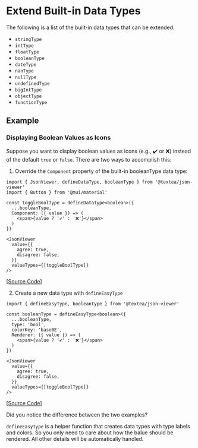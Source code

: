 
# Extend Built-in Data Types

The following is a list of the built-in data types that can be extended:

- `stringType`
- `intType`
- `floatType`
- `booleanType`
- `dateType`
- `nanType`
- `nullType`
- `undefinedType`
- `bigIntType`
- `objectType`
- `functionType`


## Example

### Displaying Boolean Values as Icons

Suppose you want to display boolean values as icons (e.g., ✔️ or ❌) instead of the default `true` or `false`. There are two ways to accomplish this:

1. Override the `Component` property of the built-in booleanType data type:


<JsonViewerToggleBoolean1 />

```tsx
import { JsonViewer, defineDataType, booleanType } from '@textea/json-viewer'
import { Button } from '@mui/material'

const toggleBoolType = defineDataType<boolean>({
  ...booleanType,
  Component: ({ value }) => (
    <span>{value ? '✔️' : '❌'}</span>
  )
})

<JsonViewer
  value={{
    agree: true,
    disagree: false,
  }}
  valueTypes={[toggleBoolType]}
/>
```
[[Source Code]](https://github.com/TexteaInc/json-viewer/blob/main/docs/examples/JsonViewerToggleBoolean.tsx)

2. Create a new data type with `defineEasyType`

<JsonViewerToggleBoolean2 />

```tsx
import { defineEasyType, booleanType } from '@textea/json-viewer'

const booleanType = defineEasyType<boolean>({
  ...booleanType,
  type: 'bool',
  colorKey: 'base0E',
  Renderer: ({ value }) => (
    <span>{value ? '✔️' : '❌'}</span>
  )
})

<JsonViewer
  value={{
    agree: true,
    disagree: false,
  }}
  valueTypes={[toggleBoolType]}
/>
```
[[Source Code]](https://github.com/TexteaInc/json-viewer/blob/main/docs/examples/JsonViewerToggleBoolean.tsx)

Did you notice the difference between the two examples?

`defineEasyType` is a helper function that creates data types with type labels and colors. So you only need to care about how the balue should be rendered. All other details will be automatically handled.
